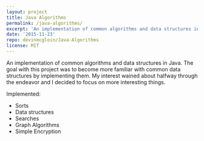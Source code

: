 ```yaml
---
layout: project
title: Java Algorithms
permalink: /java-algorithms/
excerpt: 'An implementation of common algorithms and data structures in Java.'
date: '2015-11-23'
repo: devinmcgloin/Java-Algorithms
license: MIT
---
```


An implementation of common algorithms and data structures in Java. The goal with this project was to become more familiar with common data structures by implementing them. My interest wained about halfway through the endeavor and I decided to focus on more interesting things.

Implemented:

- Sorts
- Data structures
- Searches
- Graph Algorithms
- Simple Encryption
